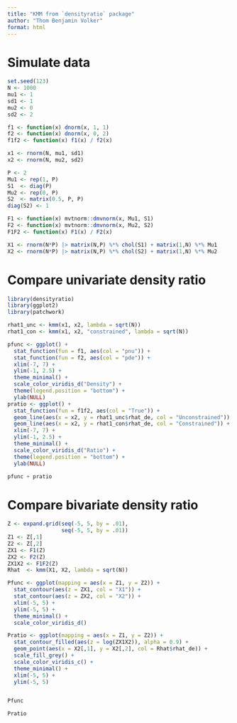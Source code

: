 ```yaml
---
title: "KMM from `densityratio` package"
author: "Thom Benjamin Volker"
format: html
---
```


# Simulate data

```r
set.seed(123)
N <- 1000
mu1 <- 1
sd1 <- 1
mu2 <- 0
sd2 <- 2

f1 <- function(x) dnorm(x, 1, 1)
f2 <- function(x) dnorm(x, 0, 2)
f1f2 <- function(x) f1(x) / f2(x)

x1 <- rnorm(N, mu1, sd1)
x2 <- rnorm(N, mu2, sd2)

P <- 2
Mu1 <- rep(1, P)
S1  <- diag(P)
Mu2 <- rep(0, P)
S2  <- matrix(0.5, P, P)
diag(S2) <- 1

F1 <- function(x) mvtnorm::dmvnorm(x, Mu1, S1)
F2 <- function(x) mvtnorm::dmvnorm(x, Mu2, S2)
F1F2 <- function(x) F1(x) / F2(x)

X1 <- rnorm(N*P) |> matrix(N,P) %*% chol(S1) + matrix(1,N) %*% Mu1
X2 <- rnorm(N*P) |> matrix(N,P) %*% chol(S2) + matrix(1,N) %*% Mu2
```


# Compare univariate density ratio

```r
library(densityratio)
library(ggplot2)
library(patchwork)

rhat1_unc <- kmm(x1, x2, lambda = sqrt(N))
rhat1_con <- kmm(x1, x2, "constrained", lambda = sqrt(N))

pfunc <- ggplot() +
  stat_function(fun = f1, aes(col = "pnu")) +
  stat_function(fun = f2, aes(col = "pde")) +
  xlim(-7, 7) +
  ylim(-1, 2.5) +
  theme_minimal() +
  scale_color_viridis_d("Density") +
  theme(legend.position = "bottom") +
  ylab(NULL)
pratio <- ggplot() +
  stat_function(fun = f1f2, aes(col = "True")) +
  geom_line(aes(x = x2, y = rhat1_unc$rhat_de, col = "Unconstrained")) +
  geom_line(aes(x = x2, y = rhat1_con$rhat_de, col = "Constrained")) +
  xlim(-7, 7) +
  ylim(-1, 2.5) +
  theme_minimal() +
  scale_color_viridis_d("Ratio") +
  theme(legend.position = "bottom") +
  ylab(NULL)

pfunc + pratio
```

# Compare bivariate density ratio

```r
Z <- expand.grid(seq(-5, 5, by = .01),
                 seq(-5, 5, by = .01))
Z1 <- Z[,1]
Z2 <- Z[,2]
ZX1 <- F1(Z)
ZX2 <- F2(Z)
ZX1X2 <- F1F2(Z)
Rhat  <- kmm(X1, X2, lambda = sqrt(N))

Pfunc <- ggplot(mapping = aes(x = Z1, y = Z2)) + 
  stat_contour(aes(z = ZX1, col = "X1")) +
  stat_contour(aes(z = ZX2, col = "X2")) +
  xlim(-5, 5) +
  ylim(-5, 5) +
  theme_minimal() +
  scale_color_viridis_d()

Pratio <- ggplot(mapping = aes(x = Z1, y = Z2)) +
  stat_contour_filled(aes(z = log(ZX1X2)), alpha = 0.9) +
  geom_point(aes(x = X2[,1], y = X2[,2], col = Rhat$rhat_de)) +
  scale_fill_grey() +
  scale_color_viridis_c() +
  theme_minimal() +
  xlim(-5, 5) +
  ylim(-5, 5)


Pfunc

Pratio
```



